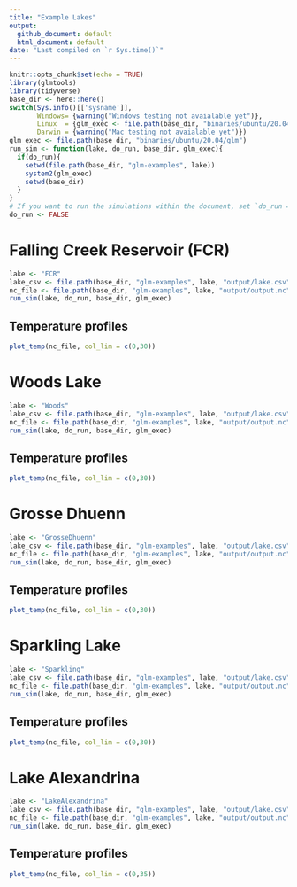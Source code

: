 ```yaml
---
title: "Example Lakes"
output: 
  github_document: default
  html_document: default
date: "Last compiled on `r Sys.time()`"
---
```


```r
knitr::opts_chunk$set(echo = TRUE)
library(glmtools)
library(tidyverse)
base_dir <- here::here()
switch(Sys.info()[['sysname']],
       Windows= {warning("Windows testing not avaialable yet")},
       Linux  = {glm_exec <- file.path(base_dir, "binaries/ubuntu/20.04/glm_lastest/glm")},
       Darwin = {warning("Mac testing not avaialable yet")})
glm_exec <- file.path(base_dir, "binaries/ubuntu/20.04/glm")
run_sim <- function(lake, do_run, base_dir, glm_exec){
  if(do_run){
    setwd(file.path(base_dir, "glm-examples", lake))
    system2(glm_exec)
    setwd(base_dir)
  }
}
# If you want to run the simulations within the document, set `do_run = TRUE`.
do_run <- FALSE
```

# Falling Creek Reservoir (FCR)

```r
lake <- "FCR"
lake_csv <- file.path(base_dir, "glm-examples", lake, "output/lake.csv") 
nc_file <- file.path(base_dir, "glm-examples", lake, "output/output.nc")
run_sim(lake, do_run, base_dir, glm_exec)
```

## Temperature profiles

```r
plot_temp(nc_file, col_lim = c(0,30))
```

# Woods Lake

```r
lake <- "Woods"
lake_csv <- file.path(base_dir, "glm-examples", lake, "output/lake.csv") 
nc_file <- file.path(base_dir, "glm-examples", lake, "output/output.nc")
run_sim(lake, do_run, base_dir, glm_exec)
```

## Temperature profiles

```r
plot_temp(nc_file, col_lim = c(0,30))
```

# Grosse Dhuenn

```r
lake <- "GrosseDhuenn"
lake_csv <- file.path(base_dir, "glm-examples", lake, "output/lake.csv") 
nc_file <- file.path(base_dir, "glm-examples", lake, "output/output.nc")
run_sim(lake, do_run, base_dir, glm_exec)
```

## Temperature profiles

```r
plot_temp(nc_file, col_lim = c(0,30))
```

# Sparkling Lake

```r
lake <- "Sparkling"
lake_csv <- file.path(base_dir, "glm-examples", lake, "output/lake.csv") 
nc_file <- file.path(base_dir, "glm-examples", lake, "output/output.nc")
run_sim(lake, do_run, base_dir, glm_exec)
```

## Temperature profiles

```r
plot_temp(nc_file, col_lim = c(0,30))
```

# Lake Alexandrina

```r
lake <- "LakeAlexandrina"
lake_csv <- file.path(base_dir, "glm-examples", lake, "output/lake.csv") 
nc_file <- file.path(base_dir, "glm-examples", lake, "output/output.nc")
run_sim(lake, do_run, base_dir, glm_exec)
```

## Temperature profiles

```r
plot_temp(nc_file, col_lim = c(0,35))
```
